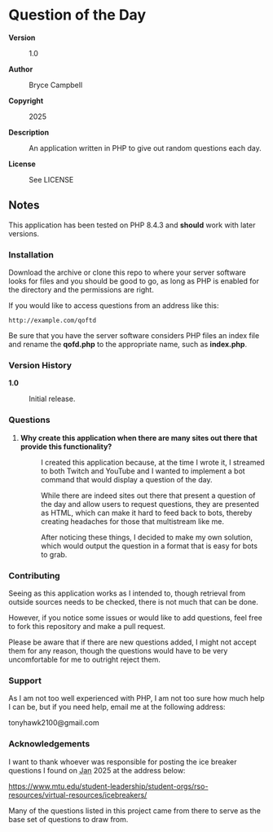 =Question of the Day=

<dl>
<dt style="font-weight:bold">Version</dt>
<dd><p>1.0</p></dd>

<dt style="font-weight:bold">Author</dt>
<dd><p>Bryce Campbell</p></dd>

<dt style="font-weight:bold">Copyright</dt>
<dd><p>2025</p></dd>

<dt style="font-weight:bold">Description</dt>
<dd><p>An application written in PHP to give out random questions each day.</p></dd>

<dt style="font-weight:bold">License</dt>
<dd><p>See LICENSE</p></dd>
</dl>

==Notes==

This application has been tested on PHP 8.4.3 and <strong>should</strong> 
work with later versions.

===Installation===

Download the archive or clone this repo to where your server software looks
for files and you should be good to go, 
as long as PHP is enabled for the directory and the permissions are right.

If you would like to access questions from an address like this:

<pre>http://example.com/qoftd</pre>

Be sure that you have the server software considers PHP files an index file
and rename the <strong>qofd.php</strong> to the appropriate name, 
such as <strong>index.php</strong>.

===Version History===

<dl>
<dt style="font-weight:bold">1.0</dt>
<dd>Initial release.</dd>
</dl>

===Questions===

<ol>
<li>
<dl>
<dt style="font-weight:bold">Why create this application when there are many sites out there that provide this functionality?</dt>
<dd>
<p>I created this application because, at the time I wrote it, 
I streamed to both Twitch and YouTube and I wanted to implement a bot 
command that would display a question of the day.</p>
<p>While there are indeed sites out there that present a question of the day 
and allow users to request questions, they are presented as HTML, 
which can make it hard to feed back to bots, 
thereby creating headaches for those that multistream like me.</p>
<p>After noticing these things, I decided to make my own solution, 
which would output the question in a format that is easy for bots to grab.</p>
</dd>
</dl>
</li>
</ol>

===Contributing===

Seeing as this application works as I intended to, 
though retrieval from outside sources needs to be checked, 
there is not much that can be done.

However, if you notice some issues 
or would like to add questions, 
feel free to fork this repository and make a pull request.

Please be aware that if there are new questions added, 
I might not accept them for any reason, 
though the questions would have to be very uncomfortable for me to 
outright reject them.

===Support===

As I am not too well experienced with PHP, 
I am not too sure how much help I can be, but if you need help, email me at the following address:

tonyhawk2100@gmail.com

===Acknowledgements===

I want to thank whoever was responsible for posting the ice breaker questions
I found on <abbr title="January">Jan</abbr> 2025 at the address below:

https://www.mtu.edu/student-leadership/student-orgs/rso-resources/virtual-resources/icebreakers/

Many of the questions listed in this project came from there to serve as the base set of questions to draw from.